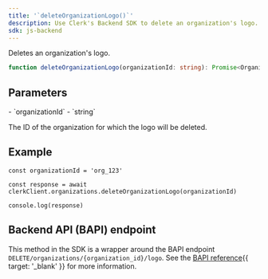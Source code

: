 ```yaml
---
title: '`deleteOrganizationLogo()`'
description: Use Clerk's Backend SDK to delete an organization's logo.
sdk: js-backend
---
```


Deletes an organization's logo.

```ts
function deleteOrganizationLogo(organizationId: string): Promise<Organization>
```

## Parameters

<Properties>
  - `organizationId`
  - `string`

  The ID of the organization for which the logo will be deleted.
</Properties>

## Example

<Include src="_partials/backend/usage" />

```tsx
const organizationId = 'org_123'

const response = await clerkClient.organizations.deleteOrganizationLogo(organizationId)

console.log(response)
```

## Backend API (BAPI) endpoint

This method in the SDK is a wrapper around the BAPI endpoint `DELETE/organizations/{organization_id}/logo`. See the [BAPI reference](/docs/references/backend-api/tag/Organizations#operation/DeleteOrganizationLogo){{ target: '_blank' }} for more information.
